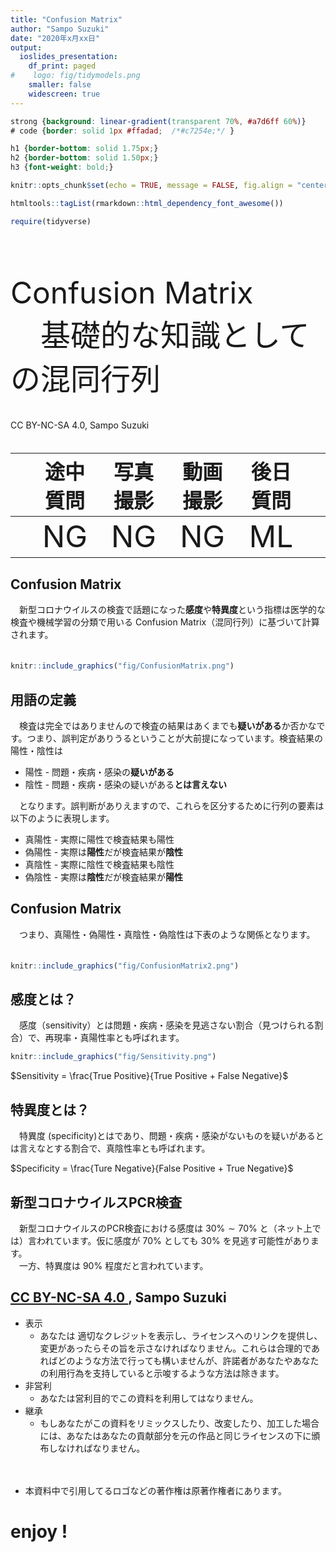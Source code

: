 ```yaml
---
title: "Confusion Matrix"
author: "Sampo Suzuki"
date: "2020年x月xx日"
output:
  ioslides_presentation:
    df_print: paged
#    logo: fig/tidymodels.png
    smaller: false
    widescreen: true
---
```


```css
strong {background: linear-gradient(transparent 70%, #a7d6ff 60%)}
# code {border: solid 1px #ffadad;  /*#c7254e;*/ }

h1 {border-bottom: solid 1.75px;}
h2 {border-bottom: solid 1.50px;}
h3 {font-weight: bold;}
```


```r
knitr::opts_chunk$set(echo = TRUE, message = FALSE, fig.align = "center")

htmltools::tagList(rmarkdown::html_dependency_font_awesome())

require(tidyverse)
```


## 　
<font size="+5">
Confusion Matrix  
　基礎的な知識としての混同行列  
  
</font>
　  
CC BY-NC-SA 4.0, Sampo Suzuki  
　  

　| <font size="+3">途中質問</font> | <font size="+3">写真撮影</font> | <font size="+3">動画撮影</font> | <font size="+3">後日質問</font> |　
--|:---------------:|:---------------:|:---------------:|:---------------:|--
　| <font size="+5">NG</font> | <font size="+5">NG</font> | <font size="+5">NG</font> | <font size="+5">ML</font> |


## Confusion Matrix
　新型コロナウイルスの検査で話題になった**感度**や**特異度**という指標は医学的な検査や機械学習の分類で用いる Confusion Matrix（混同行列）に基づいて計算されます。  
　  
```r
knitr::include_graphics("fig/ConfusionMatrix.png")
```


## 用語の定義
　検査は完全ではありませんので検査の結果はあくまでも**疑いがある**か否かなです。つまり、誤判定がありうるということが大前提になっています。検査結果の陽性・陰性は  

* 陽性 - 問題・疾病・感染の**疑いがある**
* 陰性 - 問題・疾病・感染の疑いがある**とは言えない**

　となります。誤判断がありえますので、これらを区分するために行列の要素は以下のように表現します。

* 真陽性 - 実際に陽性で検査結果も陽性
* 偽陽性 - 実際は**陽性**だが検査結果が**陰性**
* 真陰性 - 実際に陰性で検査結果も陰性
* 偽陰性 - 実際は**陰性**だが検査結果が**陽性**


## Confusion Matrix
　つまり、真陽性・偽陽性・真陰性・偽陰性は下表のような関係となります。   
　  
```r
knitr::include_graphics("fig/ConfusionMatrix2.png")
```


## 感度とは？
　感度（sensitivity）とは問題・疾病・感染を見逃さない割合（見つけられる割合）で、再現率・真陽性率とも呼ばれます。  

```r
knitr::include_graphics("fig/Sensitivity.png")
```

$Sensitivity = \frac{True Positive}{True Positive + False Negative}$


## 特異度とは？
　特異度 (specificity)とはであり、問題・疾病・感染がないものを疑いがあるとは言えなとする割合で、真陰性率とも呼ばれます。  

 $Specificity = \frac{Ture Negative}{False Positive + True Negative}$ 


## 新型コロナウイルスPCR検査
　新型コロナウイルスのPCR検査における感度は $30\% \sim 70\%$ と（ネット上では）言われています。仮に感度が $70\%$ としても $30\%$ を見逃す可能性があります。  
　一方、特異度は $90\%$ 程度だと言われています。

 
## [CC BY-NC-SA 4.0 <i class="fa fa-external-link"></i>](https://creativecommons.org/licenses/by-nc-sa/4.0/deed.ja){target="_blank" title="ライセンスの要約"} , Sampo Suzuki

* 表示
    * あなたは 適切なクレジットを表示し、ライセンスへのリンクを提供し、変更があったらその旨を示さなければなりません。これらは合理的であればどのような方法で行っても構いませんが、許諾者があなたやあなたの利用行為を支持していると示唆するような方法は除きます。
* 非営利
    * あなたは営利目的でこの資料を利用してはなりません。
* 継承
    * もしあなたがこの資料をリミックスしたり、改変したり、加工した場合には、あなたはあなたの貢献部分を元の作品と同じライセンスの下に頒布しなければなりません。

　  

* 本資料中で引用してるロゴなどの著作権は原著作権者にあります。


# enjoy !